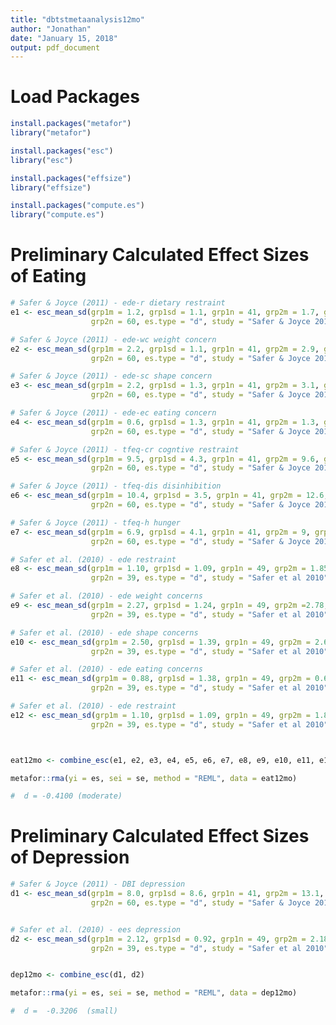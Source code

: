 ```yaml
---
title: "dbtstmetaanalysis12mo"
author: "Jonathan"
date: "January 15, 2018"
output: pdf_document
---
```


# Load Packages
```r
install.packages("metafor")
library("metafor")

install.packages("esc")
library("esc")

install.packages("effsize")
library("effsize")

install.packages("compute.es")
library("compute.es")
```


# Preliminary Calculated Effect Sizes of Eating 
```r
# Safer & Joyce (2011) - ede-r dietary restraint
e1 <- esc_mean_sd(grp1m = 1.2, grp1sd = 1.1, grp1n = 41, grp2m = 1.7, grp2sd = 1.4,
                  grp2n = 60, es.type = "d", study = "Safer & Joyce 2011")

# Safer & Joyce (2011) - ede-wc weight concern
e2 <- esc_mean_sd(grp1m = 2.2, grp1sd = 1.1, grp1n = 41, grp2m = 2.9, grp2sd = 1.4,
                  grp2n = 60, es.type = "d", study = "Safer & Joyce 2011")

# Safer & Joyce (2011) - ede-sc shape concern
e3 <- esc_mean_sd(grp1m = 2.2, grp1sd = 1.3, grp1n = 41, grp2m = 3.1, grp2sd = 1.3,
                  grp2n = 60, es.type = "d", study = "Safer & Joyce 2011")

# Safer & Joyce (2011) - ede-ec eating concern
e4 <- esc_mean_sd(grp1m = 0.6, grp1sd = 1.3, grp1n = 41, grp2m = 1.3, grp2sd = 1.4,
                  grp2n = 60, es.type = "d", study = "Safer & Joyce 2011")

# Safer & Joyce (2011) - tfeq-cr cogntive restraint
e5 <- esc_mean_sd(grp1m = 9.5, grp1sd = 4.3, grp1n = 41, grp2m = 9.6, grp2sd = 4.7,
                  grp2n = 60, es.type = "d", study = "Safer & Joyce 2011")

# Safer & Joyce (2011) - tfeq-dis disinhibition
e6 <- esc_mean_sd(grp1m = 10.4, grp1sd = 3.5, grp1n = 41, grp2m = 12.6, grp2sd = 2.9,
                  grp2n = 60, es.type = "d", study = "Safer & Joyce 2011")

# Safer & Joyce (2011) - tfeq-h hunger
e7 <- esc_mean_sd(grp1m = 6.9, grp1sd = 4.1, grp1n = 41, grp2m = 9, grp2sd = 4,
                  grp2n = 60, es.type = "d", study = "Safer & Joyce 2011")

# Safer et al. (2010) - ede restraint
e8 <- esc_mean_sd(grp1m = 1.10, grp1sd = 1.09, grp1n = 49, grp2m = 1.85, grp2sd = 1.42,
                  grp2n = 39, es.type = "d", study = "Safer et al 2010")

# Safer et al. (2010) - ede weight concerns
e9 <- esc_mean_sd(grp1m = 2.27, grp1sd = 1.24, grp1n = 49, grp2m =2.78, grp2sd = 1.31,
                  grp2n = 39, es.type = "d", study = "Safer et al 2010")

# Safer et al. (2010) - ede shape concerns
e10 <- esc_mean_sd(grp1m = 2.50, grp1sd = 1.39, grp1n = 49, grp2m = 2.66, grp2sd = 1.30,
                  grp2n = 39, es.type = "d", study = "Safer et al 2010")

# Safer et al. (2010) - ede eating concerns
e11 <- esc_mean_sd(grp1m = 0.88, grp1sd = 1.38, grp1n = 49, grp2m = 0.66, grp2sd = 0.95,
                  grp2n = 39, es.type = "d", study = "Safer et al 2010")

# Safer et al. (2010) - ede restraint
e12 <- esc_mean_sd(grp1m = 1.10, grp1sd = 1.09, grp1n = 49, grp2m = 1.85, grp2sd = 1.42,
                  grp2n = 39, es.type = "d", study = "Safer et al 2010")



eat12mo <- combine_esc(e1, e2, e3, e4, e5, e6, e7, e8, e9, e10, e11, e12)

metafor::rma(yi = es, sei = se, method = "REML", data = eat12mo)

#  d = -0.4100 (moderate) 

```


# Preliminary Calculated Effect Sizes of Depression
```r

# Safer & Joyce (2011) - DBI depression
d1 <- esc_mean_sd(grp1m = 8.0, grp1sd = 8.6, grp1n = 41, grp2m = 13.1, grp2sd = 9.3,
                  grp2n = 60, es.type = "d", study = "Safer & Joyce 2011")


# Safer et al. (2010) - ees depression
d2 <- esc_mean_sd(grp1m = 2.12, grp1sd = 0.92, grp1n = 49, grp2m = 2.18, grp2sd = 0.80,
                  grp2n = 39, es.type = "d", study = "Safer et al 2010")


dep12mo <- combine_esc(d1, d2)

metafor::rma(yi = es, sei = se, method = "REML", data = dep12mo)

#  d =  -0.3206  (small) 

```





